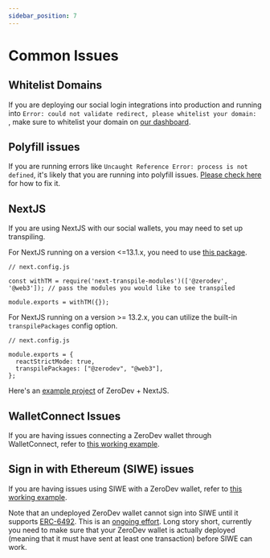 ```yaml
---
sidebar_position: 7
---
```


# Common Issues

## Whitelist Domains

If you are deploying our social login integrations into production and running into `Error: could not validate redirect, please whitelist your domain: `, make sure to whitelist your domain on [our dashboard](https://dashboard.zerodev.app/).

## Polyfill issues

If you are running errors like `Uncaught Reference Error: process is not defined`, it's likely that you are running into polyfill issues.  [Please check here](https://web3auth.io/docs/troubleshooting/webpack-issues) for how to fix it.

## NextJS

If you are using NextJS with our social wallets, you may need to set up transpiling.

For NextJS running on a version <=13.1.x, you need to use [this package](https://www.npmjs.com/package/next-transpile-modules).

```
// next.config.js

const withTM = require('next-transpile-modules')(['@zerodev', '@web3']); // pass the modules you would like to see transpiled

module.exports = withTM({});
```

For NextJS running on a version >= 13.2.x, you can utilize the built-in `transpilePackages` config option.

```
// next.config.js

module.exports = {
  reactStrictMode: true,
  transpilePackages: ["@zerodev", "@web3"],
};
```

Here's an [example project](https://github.com/zerodevapp/zerodev-nextjs-example) of ZeroDev + NextJS.

## WalletConnect Issues

If you are having issues connecting a ZeroDev wallet through WalletConnect, refer to [this working example](https://github.com/zerodevapp/zerodev-walletconnect-example).

## Sign in with Ethereum (SIWE) issues

If you are having issues using SIWE with a ZeroDev wallet, refer to [this working example](https://github.com/zerodevapp/nextjs-siwe).

Note that an undeployed ZeroDev wallet cannot sign into SIWE until it supports [ERC-6492](https://eips.ethereum.org/EIPS/eip-6492).  This is an [ongoing effort](https://github.com/spruceid/siwe/pull/153).  Long story short, currently you need to make sure that your ZeroDev wallet is actually deployed (meaning that it must have sent at least one transaction) before SIWE can work.